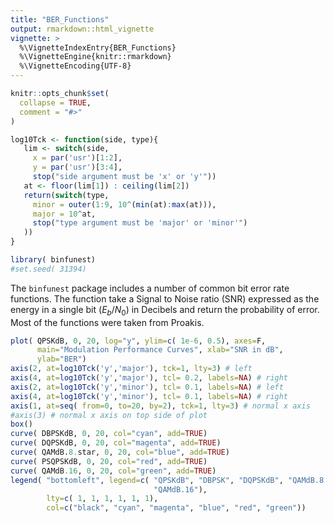 ```yaml
---
title: "BER_Functions"
output: rmarkdown::html_vignette
vignette: >
  %\VignetteIndexEntry{BER_Functions}
  %\VignetteEngine{knitr::rmarkdown}
  %\VignetteEncoding{UTF-8}
---
```


```r
knitr::opts_chunk$set(
  collapse = TRUE,
  comment = "#>"
)

log10Tck <- function(side, type){
   lim <- switch(side, 
     x = par('usr')[1:2],
     y = par('usr')[3:4],
     stop("side argument must be 'x' or 'y'"))
   at <- floor(lim[1]) : ceiling(lim[2])
   return(switch(type, 
     minor = outer(1:9, 10^(min(at):max(at))),
     major = 10^at,
     stop("type argument must be 'major' or 'minor'")
   ))
}
```

```r
library( binfunest)
#set.seed( 31394)
```

The `binfunest` package includes a number of common bit error rate functions.  The function take a Signal to Noise ratio (SNR) expressed as the energy in a single bit ($E_b/N_0$) in Decibels and return the probability of error.  Most of the functions were taken from Proakis.

```r
plot( QPSKdB, 0, 20, log="y", ylim=c( 1e-6, 0.5), axes=F, 
      main="Modulation Performance Curves", xlab="SNR in dB",
      ylab="BER")
axis(2, at=log10Tck('y','major'), tck=1, lty=3) # left
axis(4, at=log10Tck('y','major'), tcl= 0.2, labels=NA) # right
axis(2, at=log10Tck('y','minor'), tcl= 0.1, labels=NA) # left
axis(4, at=log10Tck('y','minor'), tcl= 0.1, labels=NA) # right
axis(1, at=seq( from=0, to=20, by=2), tck=1, lty=3) # normal x axis
#axis(3) # normal x axis on top side of plot
box()
curve( DBPSKdB, 0, 20, col="cyan", add=TRUE)
curve( DQPSKdB, 0, 20, col="magenta", add=TRUE)
curve( QAMdB.8.star, 0, 20, col="blue", add=TRUE)
curve( PSQPSKdB, 0, 20, col="red", add=TRUE)
curve( QAMdB.16, 0, 20, col="green", add=TRUE)
legend( "bottomleft", legend=c( "QPSKdB", "DBPSK", "DQPSKdB", "QAMdB.8.star", "PSQPSKdB",
                                "QAMdB.16"),
        lty=c( 1, 1, 1, 1, 1, 1),
        col=c("black", "cyan", "magenta", "blue", "red", "green"))
```
